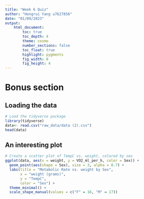 ```yaml
---
title: "Week 6 Quiz"
author: "Hongrui Yang u7627856"
date: "01/09/2023"
output:  
    html_document:
        toc: true
        toc_depth: 4
        theme: cosmo
        number_sections: false
        toc_float: true
        highlight: pygments
        fig_width: 8
        fig_height: 4
---
```


# Bonus section


## Loading the data
```r
# Load the tidyverse package
library(tidyverse)
data<- read.csv("raw_data/data (2).csv")
head(data)
```

## An interesting plot
```r
# Create a scatter plot of TempC vs. weight, colored by sex
ggplot(data, aes(x = weight, y = VO2_ml_per_h, color = Sex)) +
  geom_point(aes(shape = Sex), size = 3, alpha = 0.7) +
  labs(title = "Metabolic Rate vs. weight by Sex",
       x = "weight (grams)",
       y = "TempC",
       color = "Sex") +
  theme_minimal() +
  scale_shape_manual(values = c("F" = 16, "M" = 17))

```

